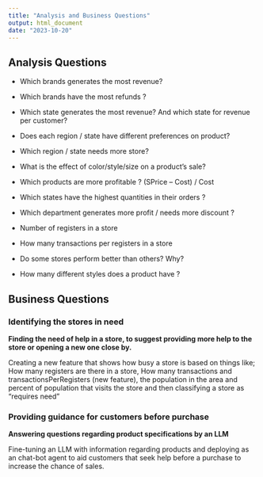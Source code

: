 ```yaml
---
title: "Analysis and Business Questions"
output: html_document
date: "2023-10-20"
---
```


## Analysis Questions

-   Which brands generates the most revenue?

-   Which brands have the most refunds ?

-   Which state generates the most revenue? And which state for revenue per customer?

-   Does each region / state have different preferences on product?

-   Which region / state needs more store?

-   What is the effect of color/style/size on a product's sale?

-   Which products are more profitable ? (SPrice -- Cost) / Cost

-   Which states have the highest quantities in their orders ?

-   Which department generates more profit / needs more discount ?

-   Number of registers in a store

-   How many transactions per registers in a store

-   Do some stores perform better than others? Why?

-   How many different styles does a product have ?

## Business Questions

### Identifying the stores in need

**Finding the need of help in a store, to suggest providing more help to the store or opening a new one close by.**

Creating a new feature that shows how busy a store is based on things like; How many registers are there in a store, How many transactions and transactionsPerRegisters (new feature), the population in the area and percent of population that visits the store and then classifying a store as "requires need"

### Providing guidance for customers before purchase

**Answering questions regarding product specifications by an LLM**

Fine-tuning an LLM with information regarding products and deploying as an chat-bot agent to aid customers that seek help before a purchase to increase the chance of sales.
